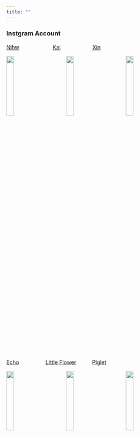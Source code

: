 ```yaml
---
title: ""
---
```


### Instgram Account

[Nihw](https://www.instagram.com/nihw_/?hl=zh-cn)
　　　　　　[Kai](https://www.instagram.com/kaic1101/?hl=zh-cn)　　　　　　[Xin](https://www.instagram.com/rockyzzzzzxin/?hl=zh-cn)

<img src="image/nihw.jpg" style="width:20%">　　　　<img src="image/kai.jpg" style="width:20%">　　　　<img src="image/xin.jpg" style="width:20%">

[Echo](https://www.instagram.com/echosyj/?hl=zh-cn)　　　　　[Little Flower](https://www.instagram.com/galaxy_kexin/?hl=zh-cn)　　　[Piglet](https://www.instagram.com/ssyarahh/?hl=zh-cn)

<img src="image/echo.jpg" style="width:20%">　　　　<img src="image/hua.jpg" style="width:20%">　　　　<img src="image/pig.jpg" style="width:20%">



